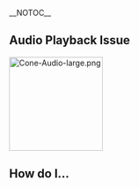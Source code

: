 __NOTOC__
{{Back to|VSG:Main}}
==Audio Playback Issue==
[[File:Cone-Audio-large.png|right|170px|alt=]]
{{VSGEntry|Lack of Audio|VSG:Audio:None|No sound at all.}} 
{{VSGEntry|Poor Quality Audio|VSG:Audio:Bad|The audio is not good (and it's not the track).}} 
{{VSGEntry|Audio is good but...|VSG:Audio:GoodBut|You have troubles with Synchronisation, Volume...}}


==How do I...==
{{VSGEntry|Adjust audio delay|VSG:Audio:Delay|How do I adjust audio delay?}} 
{{VSGEntry|Play external audio|VSG:Audio:External|How can I play external audio tracks with video?}} 
{{VSGEntry|Change my output device?|VSG:Audio:Output|If you've got multiple output devices, this is how you change.}} 
{{VSGEntry|Override speaker setup?|Override speaker setup|e.g. If you want to always default to stereo}} 

{{VSG}}